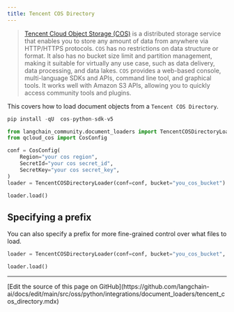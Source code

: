 ```yaml
---
title: Tencent COS Directory
---
```


>[Tencent Cloud Object Storage (COS)](https://www.tencentcloud.com/products/cos) is a distributed
> storage service that enables you to store any amount of data from anywhere via HTTP/HTTPS protocols.
> `COS` has no restrictions on data structure or format. It also has no bucket size limit and
> partition management, making it suitable for virtually any use case, such as data delivery,
> data processing, and data lakes. `COS` provides a web-based console, multi-language SDKs and APIs,
> command line tool, and graphical tools. It works well with Amazon S3 APIs, allowing you to quickly
> access community tools and plugins.

This covers how to load document objects from a `Tencent COS Directory`.

```python
pip install -qU  cos-python-sdk-v5
```

```python
from langchain_community.document_loaders import TencentCOSDirectoryLoader
from qcloud_cos import CosConfig
```

```python
conf = CosConfig(
    Region="your cos region",
    SecretId="your cos secret_id",
    SecretKey="your cos secret_key",
)
loader = TencentCOSDirectoryLoader(conf=conf, bucket="you_cos_bucket")
```

```python
loader.load()
```

## Specifying a prefix

You can also specify a prefix for more fine-grained control over what files to load.

```python
loader = TencentCOSDirectoryLoader(conf=conf, bucket="you_cos_bucket", prefix="fake")
```

```python
loader.load()
```

---

<Callout icon="pen-to-square" iconType="regular">
  [Edit the source of this page on GitHub](https://github.com/langchain-ai/docs/edit/main/src/oss/python/integrations/document_loaders/tencent_cos_directory.mdx)
</Callout>
